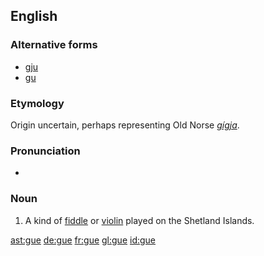 {{also|gué|güe}}
==English==

===Alternative forms===
* [[gju]]
* [[gu]]

===Etymology===
Origin uncertain, perhaps representing Old Norse ''[[gígja]]''.

===Pronunciation===
* {{IPA|/ɡjuː/}}

===Noun===
{{en-noun}}

# {{context|Shetland}} A kind of [[fiddle]] or [[violin]] played on the Shetland Islands.

[[ast:gue]]
[[de:gue]]
[[fr:gue]]
[[gl:gue]]
[[id:gue]]
